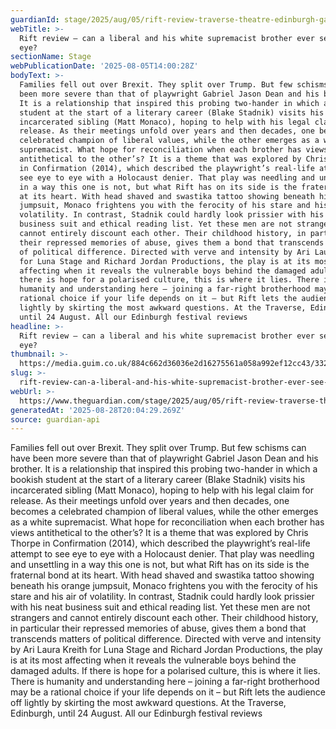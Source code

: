 ```yaml
---
guardianId: stage/2025/aug/05/rift-review-traverse-theatre-edinburgh-gabriel-jason-dean
webTitle: >-
  Rift review – can a liberal and his white supremacist brother ever see eye to
  eye?
sectionName: Stage
webPublicationDate: '2025-08-05T14:00:28Z'
bodyText: >-
  Families fell out over Brexit. They split over Trump. But few schisms can have
  been more severe than that of playwright Gabriel Jason Dean and his brother.
  It is a relationship that inspired this probing two-hander in which a bookish
  student at the start of a literary career (Blake Stadnik) visits his
  incarcerated sibling (Matt Monaco), hoping to help with his legal claim for
  release. As their meetings unfold over years and then decades, one becomes a
  celebrated champion of liberal values, while the other emerges as a white
  supremacist. What hope for reconciliation when each brother has views
  antithetical to the other’s? It is a theme that was explored by Chris Thorpe
  in Confirmation (2014), which described the playwright’s real-life attempt to
  see eye to eye with a Holocaust denier. That play was needling and unsettling
  in a way this one is not, but what Rift has on its side is the fraternal bond
  at its heart. With head shaved and swastika tattoo showing beneath his orange
  jumpsuit, Monaco frightens you with the ferocity of his stare and his air of
  volatility. In contrast, Stadnik could hardly look prissier with his neat
  business suit and ethical reading list. Yet these men are not strangers and
  cannot entirely discount each other. Their childhood history, in particular
  their repressed memories of abuse, gives them a bond that transcends matters
  of political difference. Directed with verve and intensity by Ari Laura Kreith
  for Luna Stage and Richard Jordan Productions, the play is at its most
  affecting when it reveals the vulnerable boys behind the damaged adults. If
  there is hope for a polarised culture, this is where it lies. There is
  humanity and understanding here – joining a far-right brotherhood may be a
  rational choice if your life depends on it – but Rift lets the audience off
  lightly by skirting the most awkward questions. At the Traverse, Edinburgh,
  until 24 August. All our Edinburgh festival reviews
headline: >-
  Rift review – can a liberal and his white supremacist brother ever see eye to
  eye?
thumbnail: >-
  https://media.guim.co.uk/884c662d36036e2d16275561a058a992ef12cc43/332_0_1181_945/500.jpg
slug: >-
  rift-review-can-a-liberal-and-his-white-supremacist-brother-ever-see-eye-to-eye
webUrl: >-
  https://www.theguardian.com/stage/2025/aug/05/rift-review-traverse-theatre-edinburgh-gabriel-jason-dean
generatedAt: '2025-08-28T20:04:29.269Z'
source: guardian-api
---
```

Families fell out over Brexit. They split over Trump. But few schisms can have been more severe than that of playwright Gabriel Jason Dean and his brother. It is a relationship that inspired this probing two-hander in which a bookish student at the start of a literary career (Blake Stadnik) visits his incarcerated sibling (Matt Monaco), hoping to help with his legal claim for release. As their meetings unfold over years and then decades, one becomes a celebrated champion of liberal values, while the other emerges as a white supremacist. What hope for reconciliation when each brother has views antithetical to the other’s? It is a theme that was explored by Chris Thorpe in Confirmation (2014), which described the playwright’s real-life attempt to see eye to eye with a Holocaust denier. That play was needling and unsettling in a way this one is not, but what Rift has on its side is the fraternal bond at its heart. With head shaved and swastika tattoo showing beneath his orange jumpsuit, Monaco frightens you with the ferocity of his stare and his air of volatility. In contrast, Stadnik could hardly look prissier with his neat business suit and ethical reading list. Yet these men are not strangers and cannot entirely discount each other. Their childhood history, in particular their repressed memories of abuse, gives them a bond that transcends matters of political difference. Directed with verve and intensity by Ari Laura Kreith for Luna Stage and Richard Jordan Productions, the play is at its most affecting when it reveals the vulnerable boys behind the damaged adults. If there is hope for a polarised culture, this is where it lies. There is humanity and understanding here – joining a far-right brotherhood may be a rational choice if your life depends on it – but Rift lets the audience off lightly by skirting the most awkward questions. At the Traverse, Edinburgh, until 24 August. All our Edinburgh festival reviews

